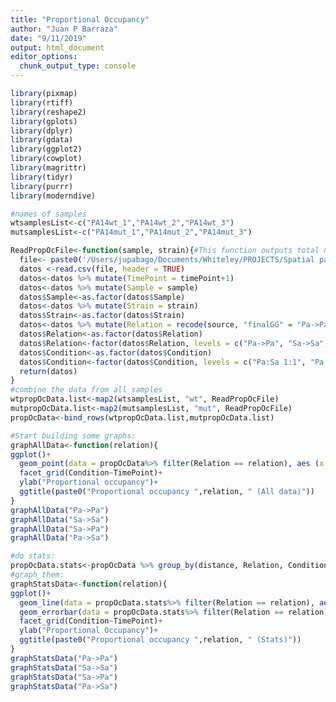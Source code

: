 ```yaml
---
title: "Proportional Occupancy"
author: "Juan P Barraza"
date: "9/11/2019"
output: html_document
editor_options: 
  chunk_output_type: console
---
```


```r
library(pixmap)
library(rtiff)
library(reshape2)
library(gplots)
library(dplyr)
library(gdata)
library(ggplot2)
library(cowplot)
library(magrittr)
library(tidyr)
library(purrr)
library(moderndive)
```

```r
#names of samples
wtsamplesList<-c("PA14wt_1","PA14wt_2","PA14wt_3")
mutsamplesList<-c("PA14mut_1","PA14mut_2","PA14mut_3")

ReadPropOcFile<-function(sample, strain){#This function outputs total number of pixels in the csv file from matlab
  file<- paste0('/Users/jupabago/Documents/Whiteley/PROJECTS/Spatial paper Data/Microscopy Data/PropOc Data1/',sample,'.csv')
  datos <-read.csv(file, header = TRUE)
  datos<-datos %>% mutate(TimePoint = timePoint+1)
  datos<-datos %>% mutate(Sample = sample)
  datos$Sample<-as.factor(datos$Sample)
  datos<-datos %>% mutate(Strain = strain)
  datos$Strain<-as.factor(datos$Strain)
  datos<-datos %>% mutate(Relation = recode(source, "finalGG" = "Pa->Pa","finalRG" = "Sa->Pa","finalRR" = "Sa->Sa","finalGR" = "Pa->Sa"))%>%mutate(Condition = recode(position, "2" = "Pa:Sa 1:1", "3" = "Pa:Sa 10:1", "4" = "Pa:Sa 1:100", "5" = "Pa:Sa 1:10"))
  datos$Relation<-as.factor(datos$Relation)
  datos$Relation<-factor(datos$Relation, levels = c("Pa->Pa", "Sa->Sa", "Sa->Pa","Pa->Sa"))
  datos$Condition<-as.factor(datos$Condition)
  datos$Condition<-factor(datos$Condition, levels = c("Pa:Sa 1:1", "Pa:Sa 1:10", "Pa:Sa 1:100","Pa:Sa 10:1"))
  return(datos)
}
#combine the data from all samples
wtpropOcData.list<-map2(wtsamplesList, "wt", ReadPropOcFile)
mutpropOcData.list<-map2(mutsamplesList, "mut", ReadPropOcFile)
propOcData<-bind_rows(wtpropOcData.list,mutpropOcData.list)
```

```r
#Start building some graphs:
graphAllData<-function(relation){
ggplot()+
  geom_point(data = propOcData%>% filter(Relation == relation), aes (x = distance, y = normPropOccup, color = Strain))+
  facet_grid(Condition~TimePoint)+
  ylab("Proportional occupancy")+
  ggtitle(paste0("Proportional occupancy ",relation, " (All data)"))
}
graphAllData("Pa->Pa")
graphAllData("Sa->Sa")
graphAllData("Sa->Pa")
graphAllData("Pa->Sa")
```

```r
#do stats:
propOcData.stats<-propOcData %>% group_by(distance, Relation, Condition, Strain, TimePoint) %>% summarize(MeanPropOc = mean(normPropOccup), SDPropOc = sd(normPropOccup)) 
#graph them:
graphStatsData<-function(relation){
ggplot()+
  geom_line(data = propOcData.stats%>% filter(Relation == relation), aes (x = distance, y = MeanPropOc, color = Strain))+
  geom_errorbar(data = propOcData.stats%>% filter(Relation == relation), aes (x = distance, ymin = MeanPropOc-SDPropOc,ymax = MeanPropOc+SDPropOc, color = Strain))+
  facet_grid(Condition~TimePoint)+
  ylab("Proportional Occupancy")+
  ggtitle(paste0("Proportional occupancy ",relation, " (Stats)"))
}
graphStatsData("Pa->Pa")
graphStatsData("Sa->Sa")
graphStatsData("Sa->Pa")
graphStatsData("Pa->Sa")
```